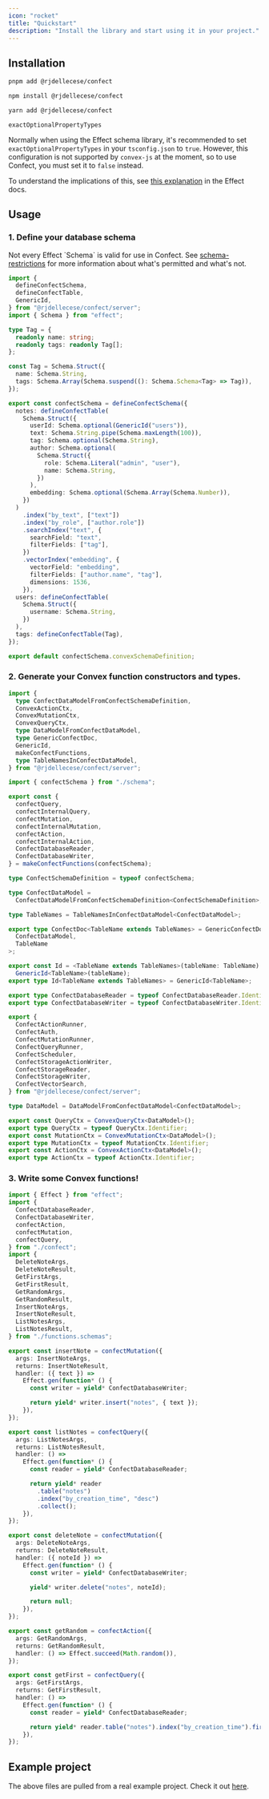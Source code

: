 ```yaml
---
icon: "rocket"
title: "Quickstart"
description: "Install the library and start using it in your project."
---
```


## Installation

<CodeGroup>

```bash pnpm
pnpm add @rjdellecese/confect
```

```bash npm
npm install @rjdellecese/confect
```

```bash yarn
yarn add @rjdellecese/confect
```

</CodeGroup>

<Info>

`exactOptionalPropertyTypes`

Normally when using the Effect schema library, it's recommended to set `exactOptionalPropertyTypes` in your `tsconfig.json` to `true`. However, this configuration is not supported by `convex-js` at the moment, so to use Confect, you must set it to `false` instead.

To understand the implications of this, see [this explanation](https://effect.website/docs/guides/schema/introduction#the-exactoptionalpropertytypes-option) in the Effect docs.

</Info>

## Usage

### 1. Define your database schema

<Note>
  Not every Effect `Schema` is valid for use in Confect. See
  <a href="schema-restrictions">schema-restrictions</a> for more information
  about what's permitted and what's not.
</Note>

```ts convex/schema.ts expandable
import {
  defineConfectSchema,
  defineConfectTable,
  GenericId,
} from "@rjdellecese/confect/server";
import { Schema } from "effect";

type Tag = {
  readonly name: string;
  readonly tags: readonly Tag[];
};

const Tag = Schema.Struct({
  name: Schema.String,
  tags: Schema.Array(Schema.suspend((): Schema.Schema<Tag> => Tag)),
});

export const confectSchema = defineConfectSchema({
  notes: defineConfectTable(
    Schema.Struct({
      userId: Schema.optional(GenericId("users")),
      text: Schema.String.pipe(Schema.maxLength(100)),
      tag: Schema.optional(Schema.String),
      author: Schema.optional(
        Schema.Struct({
          role: Schema.Literal("admin", "user"),
          name: Schema.String,
        })
      ),
      embedding: Schema.optional(Schema.Array(Schema.Number)),
    })
  )
    .index("by_text", ["text"])
    .index("by_role", ["author.role"])
    .searchIndex("text", {
      searchField: "text",
      filterFields: ["tag"],
    })
    .vectorIndex("embedding", {
      vectorField: "embedding",
      filterFields: ["author.name", "tag"],
      dimensions: 1536,
    }),
  users: defineConfectTable(
    Schema.Struct({
      username: Schema.String,
    })
  ),
  tags: defineConfectTable(Tag),
});

export default confectSchema.convexSchemaDefinition;
```

### 2. Generate your Convex function constructors and types.

```ts convex/confect.ts expandable
import {
  type ConfectDataModelFromConfectSchemaDefinition,
  ConvexActionCtx,
  ConvexMutationCtx,
  ConvexQueryCtx,
  type DataModelFromConfectDataModel,
  type GenericConfectDoc,
  GenericId,
  makeConfectFunctions,
  type TableNamesInConfectDataModel,
} from "@rjdellecese/confect/server";

import { confectSchema } from "./schema";

export const {
  confectQuery,
  confectInternalQuery,
  confectMutation,
  confectInternalMutation,
  confectAction,
  confectInternalAction,
  ConfectDatabaseReader,
  ConfectDatabaseWriter,
} = makeConfectFunctions(confectSchema);

type ConfectSchemaDefinition = typeof confectSchema;

type ConfectDataModel =
  ConfectDataModelFromConfectSchemaDefinition<ConfectSchemaDefinition>;

type TableNames = TableNamesInConfectDataModel<ConfectDataModel>;

export type ConfectDoc<TableName extends TableNames> = GenericConfectDoc<
  ConfectDataModel,
  TableName
>;

export const Id = <TableName extends TableNames>(tableName: TableName) =>
  GenericId<TableName>(tableName);
export type Id<TableName extends TableNames> = GenericId<TableName>;

export type ConfectDatabaseReader = typeof ConfectDatabaseReader.Identifier;
export type ConfectDatabaseWriter = typeof ConfectDatabaseWriter.Identifier;

export {
  ConfectActionRunner,
  ConfectAuth,
  ConfectMutationRunner,
  ConfectQueryRunner,
  ConfectScheduler,
  ConfectStorageActionWriter,
  ConfectStorageReader,
  ConfectStorageWriter,
  ConfectVectorSearch,
} from "@rjdellecese/confect/server";

type DataModel = DataModelFromConfectDataModel<ConfectDataModel>;

export const QueryCtx = ConvexQueryCtx<DataModel>();
export type QueryCtx = typeof QueryCtx.Identifier;
export const MutationCtx = ConvexMutationCtx<DataModel>();
export type MutationCtx = typeof MutationCtx.Identifier;
export const ActionCtx = ConvexActionCtx<DataModel>();
export type ActionCtx = typeof ActionCtx.Identifier;
```

### 3. Write some Convex functions!

```ts convex/functions.ts expandable
import { Effect } from "effect";
import {
  ConfectDatabaseReader,
  ConfectDatabaseWriter,
  confectAction,
  confectMutation,
  confectQuery,
} from "./confect";
import {
  DeleteNoteArgs,
  DeleteNoteResult,
  GetFirstArgs,
  GetFirstResult,
  GetRandomArgs,
  GetRandomResult,
  InsertNoteArgs,
  InsertNoteResult,
  ListNotesArgs,
  ListNotesResult,
} from "./functions.schemas";

export const insertNote = confectMutation({
  args: InsertNoteArgs,
  returns: InsertNoteResult,
  handler: ({ text }) =>
    Effect.gen(function* () {
      const writer = yield* ConfectDatabaseWriter;

      return yield* writer.insert("notes", { text });
    }),
});

export const listNotes = confectQuery({
  args: ListNotesArgs,
  returns: ListNotesResult,
  handler: () =>
    Effect.gen(function* () {
      const reader = yield* ConfectDatabaseReader;

      return yield* reader
        .table("notes")
        .index("by_creation_time", "desc")
        .collect();
    }),
});

export const deleteNote = confectMutation({
  args: DeleteNoteArgs,
  returns: DeleteNoteResult,
  handler: ({ noteId }) =>
    Effect.gen(function* () {
      const writer = yield* ConfectDatabaseWriter;

      yield* writer.delete("notes", noteId);

      return null;
    }),
});

export const getRandom = confectAction({
  args: GetRandomArgs,
  returns: GetRandomResult,
  handler: () => Effect.succeed(Math.random()),
});

export const getFirst = confectQuery({
  args: GetFirstArgs,
  returns: GetFirstResult,
  handler: () =>
    Effect.gen(function* () {
      const reader = yield* ConfectDatabaseReader;

      return yield* reader.table("notes").index("by_creation_time").first();
    }),
});
```

## Example project

The above files are pulled from a real example project. Check it out [here](https://github.com/rjdellecese/confect/tree/main/example).
